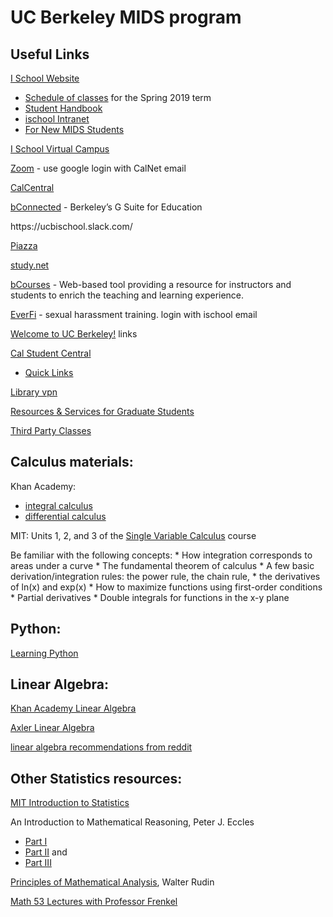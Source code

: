 # UC Berkeley MIDS program

## Useful Links

[I School Website](https://www.ischool.berkeley.edu/home)

* [Schedule of classes](https://www.ischool.berkeley.edu/courses/datasci/2019/spring) for the Spring 2019 term
* [Student Handbook](https://ischool.berkeley.edu/intranet/students/mids)
* [ischool Intranet](https://www.ischool.berkeley.edu/intranet)
* [For New MIDS Students](https://www.ischool.berkeley.edu/intranet/students/mids/new)

[I School Virtual Campus](https://learn.datascience.berkeley.edu)

[Zoom](https://zoom.us/meeting) - use google login with CalNet email

[CalCentral](https://calcentral.berkeley.edu/)

[bConnected](https://bconnected.berkeley.edu/) - Berkeley’s G Suite for Education

https://ucbischool.slack.com/


[Piazza](https://piazza.com/)

[study.net](https://www.study.net/default.asp)

[bCourses](https://auth.berkeley.edu/cas/login?service=https%3A%2F%2Fbcourses.berkeley.edu%2Flogin%2Fcas) - Web-based tool providing a resource for instructors and students to
enrich the teaching and learning experience.

[EverFi](http://www.everfi.com/login) - sexual harassment training. login with ischool email


[Welcome to UC Berkeley!](https://bconnected.berkeley.edu/collaboration-services/welcome-uc-berkeley) links



[Cal Student Central](https://studentcentral.berkeley.edu/)

* [Quick Links](https://studentcentral.berkeley.edu/glossary)

[Library vpn](http://www.lib.berkeley.edu/using-the-libraries/vpn)

[Resources & Services for Graduate Students](https://grad.berkeley.edu/students/)

[Third Party Classes](https://datascience.berkeley.edu/third-party-classes/)


## Calculus materials: 

Khan Academy: 

* [integral calculus](https://www.khanacademy.org/math/integral-calculus) 
* [differential calculus](https://www.khanacademy.org/math/differential-calculus)

MIT: Units 1, 2, and 3 of the [Single Variable Calculus](https://ocw.mit.edu/courses/mathematics/18-01sc-single-variable-calculus-fall-2010/syllabus/) course 


Be familiar with the following concepts:
* How integration corresponds to areas under a curve
* The fundamental theorem of calculus
* A few basic derivation/integration rules: the power rule, the chain rule, * the derivatives of ln(x) and exp(x)
* How to maximize functions using first-order conditions
* Partial derivatives
* Double integrals for functions in the x-y plane


## Python:

[Learning Python](https://ischool.berkeley.edu/intranet/students/mids/new/learningpython)


## Linear Algebra:

[Khan Academy Linear Algebra](https://www.khanacademy.org/math/linear-algebra) 

[Axler Linear Algebra](http://linear.axler.net/LADRvideos.html)

[linear algebra recommendations from reddit](https://www.reddit.com/r/statistics/comments/8s9ql7/because_ive_had_to_reference_my_linear_algebra/?st=JIM9LI6I&sh=1e12e0d1)



## Other Statistics resources:

[MIT Introduction to Statistics](https://ocw.mit.edu/courses/mathematics/18-05-introduction-to-probability-and-statistics-spring-2014/)


An Introduction to Mathematical Reasoning, Peter J. Eccles 

* [Part I](http://www.maths.manchester.ac.uk/~nige/IMRpartI.pdf) 
* [Part II](http://www.maths.manchester.ac.uk/~nige/partII.pdf) and 
* [Part III](http://www.maths.manchester.ac.uk/~nige/partIII.pdf) 

[Principles of Mathematical Analysis](https://notendur.hi.is/vae11/%C3%9Eekking/principles_of_mathematical_analysis_walter_rudin.pdf), Walter Rudin

[Math 53 Lectures with Professor Frenkel](https://www.youtube.com/playlist?list=PLaLOVNqqD-2GcoO8CLvCbprz2J0_1uaoZ)
